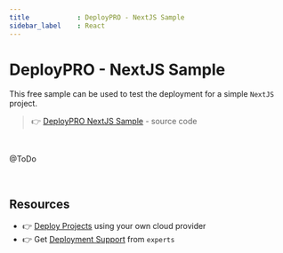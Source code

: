 ```yaml
---
title            : DeployPRO - NextJS Sample 
sidebar_label    : React
---
```


# DeployPRO - NextJS Sample

This free sample can be used to test the deployment for a simple `NextJS` project. 

> 👉 [DeployPRO NextJS Sample](https://github.com/app-generator/deploypro-nextjs) - source code

<br />

@ToDo 

<br />

## Resources

- 👉 [Deploy Projects](https://deploypro.dev/) using your own cloud provider
- 👉 Get [Deployment Support](https://deploypro.dev/support/) from `experts` 

